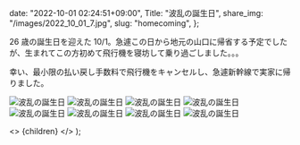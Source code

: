
  date: "2022-10-01 02:24:51+09:00",
  Title: "波乱の誕生日",
  share_img: "/images/2022_10_01_7.jpg",
  slug: "homecoming",
};

26 歳の誕生日を迎えた 10/1。急遽この日から地元の山口に帰省する予定でしたが、生まれてこの方初めて飛行機を寝坊して乗り過ごしました。。。

幸い、最小限の払い戻し手数料で飛行機をキャンセルし、急遽新幹線で実家に帰りました。

![波乱の誕生日](/images/2022_10_01_1.jpg)
![波乱の誕生日](/images/2022_10_01_2.jpg)
![波乱の誕生日](/images/2022_10_01_3.jpg)
![波乱の誕生日](/images/2022_10_01_4.jpg)
![波乱の誕生日](/images/2022_10_01_5.jpg)
![波乱の誕生日](/images/2022_10_01_6.jpg)
![波乱の誕生日](/images/2022_10_01_7.jpg)
![波乱の誕生日](/images/2022_10_01_8.jpg)

  <>
    <Head>
      <title>{meta.Title} | 異郷好実</title>
    </Head>
    <PostLayout meta={meta}>{children}</PostLayout>
  </>
);
